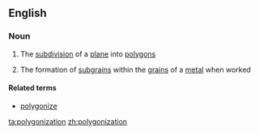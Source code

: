 ==English==

===Noun===
{{en-noun}}

# {{context|mathematics|lang=en}} The [[subdivision]] of a [[plane]] into [[polygon]]s
# {{context|metallurgy|lang=en}} The formation of [[subgrain]]s within the [[grain]]s of a [[metal]] when worked

====Related terms====
* [[polygonize]]

[[ta:polygonization]]
[[zh:polygonization]]